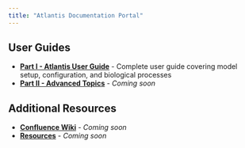 ```yaml
---
title: "Atlantis Documentation Portal"
---
```


## User Guides

- **[Part I - Atlantis User Guide](user_guides/quarto_site/part1/index.qmd)** - Complete user guide covering model setup, configuration, and biological processes
- **[Part II - Advanced Topics](user_guides/quarto_site/part2/index.qmd)** - *Coming soon*

## Additional Resources

- **[Confluence Wiki](confluence/index.qmd)** - *Coming soon*
- **[Resources](resources/index.qmd)** - *Coming soon*
